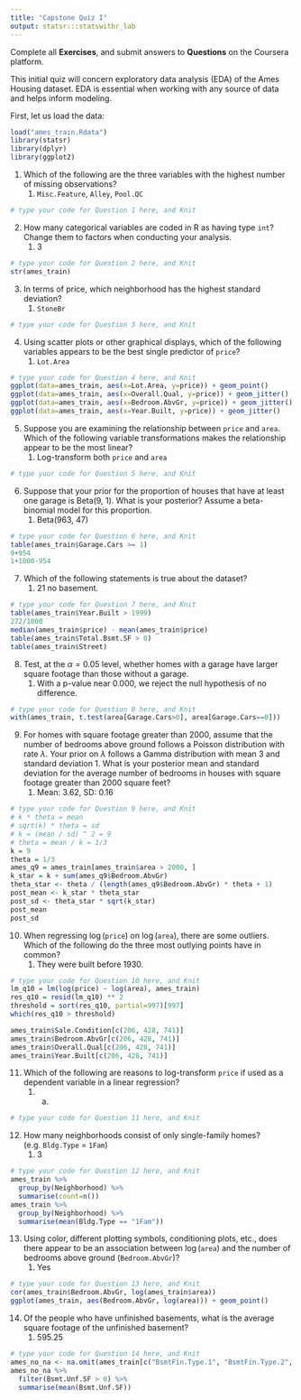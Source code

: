 ```yaml
---
title: "Capstone Quiz I"
output: statsr:::statswithr_lab
---
```


<div id="instructions">
Complete all **Exercises**, and submit answers to **Questions** on the Coursera 
platform.
</div>

This initial quiz will concern exploratory data analysis (EDA) of the Ames Housing dataset.  EDA is essential when working with any source of data and helps inform modeling.

First, let us load the data:

```r
load("ames_train.Rdata")
library(statsr)
library(dplyr)
library(ggplot2)
```


1. Which of the following are the three variables with the highest number of missing observations?
<ol>
<li> `Misc.Feature`, `Alley`, `Pool.QC` </li> 
</ol>
```r
# type your code for Question 1 here, and Knit

```

\fb{The R function `is.na(x)` will return a boolean that specifies whether x is NA.  The function `colSums` or the package dplyr can help aggregate the total number of missing observations.
This question refers to the following learning objective(s):
Use frequency tables and bar plots to describe the distribution of a variable.
}

2. How many categorical variables are coded in R as having type `int`?  Change them to factors when conducting your analysis.
<ol>
<li> 3
</ol>

```r
# type your code for Question 2 here, and Knit
str(ames_train)
```

\fb{Examine the type of each variable using the `summary` or `str` functions.  Are there any variables that are coded as `int` that can only take on a finite number of values (i.e. the magnitude of the number does not matter)?  Count them.

This question refers to the following learning objective(s):
Identify variables as numerical and categorical.
}

3. In terms of price, which neighborhood has the highest standard deviation?  
<ol>
<li> `StoneBr`
</ol>

```r
# type your code for Question 3 here, and Knit

```

\fb{In dplyr, the `group_by` command allows you to calculate quantities for each group using the `summarise` command.  

This question refers to the following learning objective(s):
When describing the distribution of a numerical variable, mention its shape, center, and spread, as well as any unusual observations.
}


4. Using scatter plots or other graphical displays, which of the following variables appears to be the best single predictor of `price`?
<ol>
<li> `Lot.Area`
</ol>

```r
# type your code for Question 4 here, and Knit
ggplot(data=ames_train, aes(x=Lot.Area, y=price)) + geom_point()
ggplot(data=ames_train, aes(x=Overall.Qual, y=price)) + geom_jitter()
ggplot(data=ames_train, aes(x=Bedroom.AbvGr, y=price)) + geom_jitter()
ggplot(data=ames_train, aes(x=Year.Built, y=price)) + geom_jitter()
```

\fb{For each of the listed independent variables, create a scatterplot with the independent variable on the x-axis and `price` on the y-axis.  What seems to be the most linear?

This question refers to the following learning objective(s):
Use scatterplots for describing the relationship between two numerical variables making sure to note the direction (positive or negative), form (linear or non-linear) and the strength of the relationship as well as any unusual observations that stand out.

}


5. Suppose you are examining the relationship between `price` and `area`.  Which of the following variable transformations makes the relationship appear to be the most linear?
<ol>
<li> Log-transform both `price` and `area`
</ol>

```r
# type your code for Question 5 here, and Knit

```

\fb{For each of the four options, visualize the relationship using a graphical device such as a scatterplot.  What seems to be the most linear?

This question refers to the following learning objective(s):
Recognize when transformations (e.g. log) can make the distribution of data more symmetric, and hence easier to model.
Use scatterplots for describing the relationship between two numerical variables making sure to note the direction (positive or negative), form (linear or non-linear) and the strength of the relationship as well as any unusual observations that stand out.
}


6. Suppose that your prior for the proportion of houses that have at least one garage is Beta(9, 1).  What is your posterior? Assume a beta-binomial model for this proportion.
<ol>
<li> Beta(963, 47)
</ol>

```r
# type your code for Question 6 here, and Knit
table(ames_train$Garage.Cars >= 1)
9+954
1+1000-954
```

\fb{Recall that if the prior is $Beta(\alpha,\beta)$, then the posterior with $x$ successes in $n trials$ is $Beta(\alpha+x,\beta+n-x)$.

This question refers to the following learning objective(s):
Make inferences about a proportion using a conjugate Beta prior:
}


7. Which of the following statements is true about the dataset?
<ol>
<li> 21 no basement.
</ol>

```r
# type your code for Question 7 here, and Knit
table(ames_train$Year.Built > 1999)
272/1000
median(ames_train$price) - mean(ames_train$price)
table(ames_train$Total.Bsmt.SF > 0)
table(ames_train$Street)
```

\fb{For each of the statements, determine whether it is true or false by using functions such as `summary`, `sum`, or `median` to describe the distribution of a relevant variable.

This question refers to the following learning objective(s):
Describe the distribution of a single variable.
}

8. Test, at the $\alpha = 0.05$ level, whether homes with a garage have larger square footage than those without a garage.
<ol>
<li> With a p-value near 0.000, we reject the null hypothesis of no difference.
</ol>

```r
# type your code for Question 8 here, and Knit
with(ames_train, t.test(area[Garage.Cars>0], area[Garage.Cars==0]))
```

\fb{Use a hypothesis test to compare two means.  Use a pooled standard error to estimate the p-value. 

This question refers to the following learning objective(s):
Use the t-distribution for inference on a single mean, difference of paired (dependent) means, and difference of independent means.
}


9. For homes with square footage greater than 2000, assume that the number of bedrooms above ground follows a Poisson distribution with rate $\lambda$.  Your prior on $\lambda$ follows a Gamma distribution with mean 3 and standard deviation 1.  What is your posterior mean and standard deviation for the average number of bedrooms in houses with square footage greater than 2000 square feet?
<ol> 
<li> Mean: 3.62, SD: 0.16
</ol>

```r
# type your code for Question 9 here, and Knit
# k * theta = mean
# sqrt(k) * theta = sd
# k = (mean / sd) ^ 2 = 9
# theta = mean / k = 1/3
k = 9
theta = 1/3
ames_q9 = ames_train[ames_train$area > 2000, ]
k_star = k + sum(ames_q9$Bedroom.AbvGr)
theta_star <- theta / (length(ames_q9$Bedroom.AbvGr) * theta + 1)
post_mean <- k_star * theta_star
post_sd <- theta_star * sqrt(k_star)
post_mean
post_sd
```

\fb{Since the Gamma distribution is conjugate to the Poisson distribution, the posterior will be Gamma with parameter value  $k + \sum x_i$ and $\theta/(n\theta+1)$, where $k$ and $\theta$ represent the parameters of the prior distribution.  Based on the prior mean and standard deviation, elicit the prior values of $k$ and $\theta$.

This question refers to the following learning objective(s):
Make inferences about data coming from a Poisson likelihood using a conjugate Gamma prior.
Elicit prior beliefs about a parameter in terms of a Beta, Gamma, or Normal distribution.
}


10. When regressing $\log$(`price`) on $\log$(`area`), there are some outliers.  Which of the following do the three most outlying points have in common?
<ol> 
<li> They were built before 1930.
</ol>

```r
# type your code for Question 10 here, and Knit
lm_q10 = lm(log(price) ~ log(area), ames_train)
res_q10 = resid(lm_q10) ** 2
threshold = sort(res_q10, partial=997)[997]
which(res_q10 > threshold)

ames_train$Sale.Condition[c(206, 428, 741)]
ames_train$Bedroom.AbvGr[c(206, 428, 741)]
ames_train$Overall.Qual[c(206, 428, 741)]
ames_train$Year.Built[c(206, 428, 741)]
```

\fb{To identify the outliers, find the observations with the highest squared residuals under the proposed model.  Compare those observations (extract with the `which` function) to see what they have in common.

This question refers to the following learning objective(s):
Identify outliers and high leverage points in a linear model.
}


11. Which of the following are reasons to log-transform `price` if used as a dependent variable in a linear regression?
<ol> 
<li> a.
</ol>

```r
# type your code for Question 11 here, and Knit

```


\fb{We assume that residuals are normally distributed and can theoretically take on any value.  However, since `price` much be greater than 0 and right-skewed, the residuals are truncated and the assumption of normality is violated.  

This question refers to the following learning objective(s):
Identify the assumptions of linear regression and assess when a model may need to be improved.
}

12. How many neighborhoods consist of only single-family homes? (e.g. `Bldg.Type` = `1Fam`)
<ol> 
<li> 3
</ol>

```r
# type your code for Question 12 here, and Knit
ames_train %>%
  group_by(Neighborhood) %>%
  summarise(count=n())
ames_train %>%
  group_by(Neighborhood) %>%
  summarise(mean(Bldg.Type == "1Fam"))
```

\fb{Use either frequency tables for each neighborhood or the dplyr command `group_by` followed by `summarise(mean(Bldg.Type == "1Fam"))`

This question refers to the following learning objective(s):
Use contingency tables and segmented bar plots or mosaic plots to assess the relationship between two categorical variables.
}

13. Using color, different plotting symbols, conditioning plots, etc., does there appear to be an association between $\log$(`area`) and the number of bedrooms above ground (`Bedroom.AbvGr`)? 
<ol> 
<li> Yes
</ol>

```r
# type your code for Question 13 here, and Knit
cor(ames_train$Bedroom.AbvGr, log(ames_train$area))
ggplot(ames_train, aes(Bedroom.AbvGr, log(area))) + geom_point()
```

\fb{Find the correlation between the two variables.  Does there seem to be an association between the two?  Try plotting the relationship.

This question refers to the following learning objective(s):
Use scatterplots and other graphical devices to describe the relationship between two numerical variables.
}

14. Of the people who have unfinished basements, what is the average square footage of the unfinished basement?
<ol> 
<li> 595.25
</ol>

```r
# type your code for Question 14 here, and Knit
ames_no_na <- na.omit(ames_train[c("BsmtFin.Type.1", "BsmtFin.Type.2", "Bsmt.Cond", "Bsmt.Unf.SF")])
ames_no_na %>%
  filter(Bsmt.Unf.SF > 0) %>%
  summarise(mean(Bsmt.Unf.SF))
```

\fb{Remove all `NA` observations for the square footage of the unfinished basement and then find the mean of the remaining observations.

This question refers to the following learning objective(s):
Describe the distribution of a single variable.
}